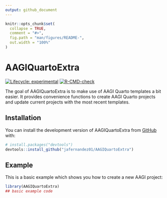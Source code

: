 ```yaml
---
output: github_document
---
```


<!-- README.md is generated from README.Rmd. Please edit that file -->

```r
knitr::opts_chunk$set(
  collapse = TRUE,
  comment = "#>",
  fig.path = "man/figures/README-",
  out.width = "100%"
)
```

# AAGIQuartoExtra

<!-- badges: start -->
[![Lifecycle: experimental](https://img.shields.io/badge/lifecycle-experimental-orange.svg)](https://lifecycle.r-lib.org/articles/stages.html#experimental)
[![R-CMD-check](https://github.com/jafernandez01/AAGIQuartoExtra/actions/workflows/R-CMD-check.yaml/badge.svg)](https://github.com/jafernandez01/AAGIQuartoExtra/actions/workflows/R-CMD-check.yaml)
<!-- badges: end -->

The goal of AAGIQuartoExtra is to make use of AAGI Quarto templates a bit easier.
It provides convenience functions to create AAGI Quarto projects and update current projects with the most recent templates.

## Installation

You can install the development version of AAGIQuartoExtra from [GitHub](https://github.com/) with:
      
``` r
# install.packages("devtools")
devtools::install_github("jafernandez01/AAGIQuartoExtra")
```

## Example

This is a basic example which shows you how to create a new AAGI project:

```r
library(AAGIQuartoExtra)
## basic example code
```
